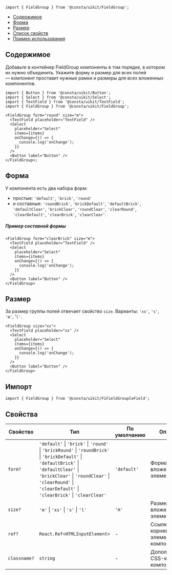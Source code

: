 

```tsx
import { FieldGroup } from '@consta/uikit/FieldGroup';
```

<MdxMenu>

- [Содержимое](#содержимое)
- [Форма](#форма)
- [Размер](#размер)
- [Список свойств](#свойства)
- [Пример использования](#пример)

</MdxMenu>

## Содержимое

Добавьте в контейнер FieldGroup компоненты в том порядке, в котором их нужно
объединить. Укажите форму и размер для всех полей — компонент проставит нужные
рамки и размеры для всех вложенных компонентов.

```tsx
import { Button } from '@consta/uikit/Button';
import { Select } from '@consta/uikit/Select';
import { TextField } from '@consta/uikit/TextField';
import { FieldGroup } from '@consta/uikit/FieldGroup';

<FieldGroup form="round" size="m">
  <TextField placeholder="TextField" />
  <Select
    placeholder="Select"
    items={items}
    onChange={() => {
      console.log('onChange');
    }}
  />
  <Button label="Button" />
</FieldGroup>;
```

<FieldGroupExample />

## Форма

У компонента есть два набора форм:

- простые: `'default'`, `'brick'`, `'round'`
- и составные: `'roundBrick'`, `'brickDefault'`, `'defaultBrick'`, `'defaultClear'`, `'brickClear'`, `'roundClear'`, `'clearRound'`, `'clearDefault'`, `'clearBrick'`, `'clearClear'`.

##### Пример составной формы

```tsx
<FieldGroup form="clearBrick" size="m">
  <TextField placeholder="TextField" />
  <Select
    placeholder="Select"
    items={items}
    onChange={() => {
      console.log('onChange');
    }}
  />
  <Button label="Button" />
</FieldGroup>
```

<FieldGroupExampleForm />

## Размер

За размер группы полей отвечает свойство `size`. Варианты: `'xs'`, `'s'`, `'m'`, '`l'`.

```tsx
<FieldGroup size="xs">
  <TextField placeholder="xs" />
  <Select
    placeholder="Select"
    items={items}
    onChange={() => {
      console.log('onChange');
    }}
  />
  <Button label="Button" />
</FieldGroup>
```

<FieldGroupExampleSize />

## Импорт

```tsx
import { FieldGroup } from '@consta/uikit/FiFieldGroupleField';
```

## Свойства

| Свойство     | Тип                                                                                                                                                                                                                                                                                                     | По умолчанию | Описание                                  |
| ------------ | ------------------------------------------------------------------------------------------------------------------------------------------------------------------------------------------------------------------------------------------------------------------------------------------------------- | ------------ | ----------------------------------------- |
| `form?`      | `'default'` &#124; `'brick'` &#124; `'round'` &#124; `'brickRound'` &#124; `'roundBrick'` &#124; `'brickDefault'` &#124; `'defaultBrick'` &#124; `'defaultClear'` &#124; `'brickClear'` &#124; `'roundClear'` &#124; `'clearRound'` &#124; `'clearDefault'` &#124; `'clearBrick'` &#124; `'clearClear'` | `'default'`  | Форма вложенных элементов                 |
| `size?`      | `'m'` &#124; `'xs'` &#124; `'s'` &#124; `'l'`                                                                                                                                                                                                                                                           | `'m'`        | Размер вложенных элементов                |
| `ref?`       | `React.Ref<HTMLInputElement>`                                                                                                                                                                                                                                                                           | -            | Ссылка на корневой DOM-элемент компонента |
| `classname?` | `string`                                                                                                                                                                                                                                                                                                | -            | Дополнительный CSS-класс компонента       |
